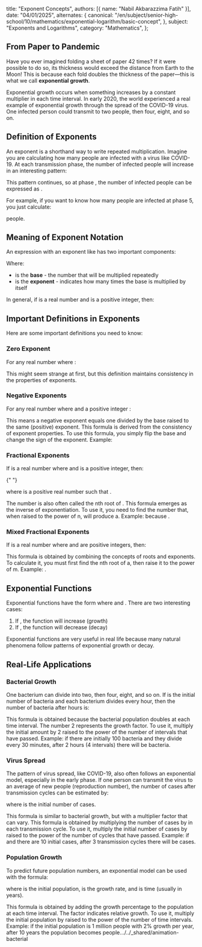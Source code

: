 
  title: "Exponent Concepts",
  authors: [{ name: "Nabil Akbarazzima Fatih" }],
  date: "04/01/2025",
  alternates: {
    canonical:
      "/en/subject/senior-high-school/10/mathematics/exponential-logarithm/basic-concept",
  },
  subject: "Exponents and Logarithms",
  category: "Mathematics",
};

## From Paper to Pandemic

Have you ever imagined folding a sheet of paper 42 times? If it were possible to do so,
its thickness would exceed the distance from Earth to the Moon! This is because each fold doubles
the thickness of the paper—this is what we call **exponential growth**.

Exponential growth occurs when something increases by a constant multiplier in each
time interval. In early 2020, the world experienced a real example of exponential growth through the
spread of the COVID-19 virus. One infected person could transmit to two people, then four, eight, and so on.

## Definition of Exponents

An exponent is a shorthand way to write repeated multiplication. Imagine you are calculating how many
people are infected with a virus like COVID-19. At each transmission phase, the number of infected people
will increase in an interesting pattern:

<BlockMath math="1 = 2^0 \quad 2 = 2^1 \quad 4 = 2 \times 2 = 2^2 \quad 8 = 2 \times 2 \times 2 = 2^3 \quad 16 = 2 \times 2 \times 2 \times 2 = 2^4" />

This pattern continues, so at phase <InlineMath math="n" />, the number of infected people can be expressed
as <InlineMath math="m(n) = 2^n" />.

For example, if you want to know how many people are infected at phase 5, you just calculate:

<InlineMath math="m(5) = 2^5 = 32" /> people.

## Meaning of Exponent Notation

An expression with an exponent like <InlineMath math="a^n" /> has two important components:

<BlockMath math="a^n" />

Where:

- <InlineMath math="a" /> is the **base** - the number that will be multiplied repeatedly
- <InlineMath math="n" /> is the **exponent** - indicates how many times the base
  is multiplied by itself

In general, if <InlineMath math="a" /> is a real number and <InlineMath math="n" /> is a positive integer, then:

<BlockMath math="a^n = \underbrace{a \times a \times a \times \ldots \times a}_{n \text{ factors}}" />

## Important Definitions in Exponents

Here are some important definitions you need to know:

### Zero Exponent

For any real number <InlineMath math="a" /> where <InlineMath math="a \neq 0" />:

<BlockMath math="a^0 = 1" />

This might seem strange at first, but this definition maintains consistency in the properties of exponents.

### Negative Exponents

For any real number <InlineMath math="a" /> where <InlineMath math="a \neq 0" /> and a positive integer <InlineMath math="n" />:

<BlockMath math="a^{-n} = \left(\frac{1}{a}\right)^n = \frac{1}{a^n}" />

This means a negative exponent equals one divided by the base raised to the same (positive) exponent. This formula is derived from the consistency of exponent properties. To use this formula, you simply flip the base and change the sign of the exponent. Example: <InlineMath math="3^{-2} = \frac{1}{3^2} = \frac{1}{9} = 0.111..." />

### Fractional Exponents

If <InlineMath math="a" /> is a real number where <InlineMath math="a \neq 0" /> and <InlineMath math="n" /> is a positive integer, then:

<BlockMath math="a^{\frac{1}{n}} = p" />{" "}

where <InlineMath math="p" /> is a positive real number such that <InlineMath math="p^n = a" />.

The number <InlineMath math="a^{\frac{1}{n}}" /> is also often called the nth root of <InlineMath math="a" />. This formula emerges as the inverse of exponentiation. To use it, you need to find the number that, when raised to the power of n, will produce a. Example: <InlineMath math="16^{\frac{1}{4}} = 2" /> because <InlineMath math="2^4 = 16" />.

### Mixed Fractional Exponents

If <InlineMath math="a" /> is a real number where <InlineMath math="a \neq 0" /> and <InlineMath math="m,n" /> are positive integers, then:

<BlockMath math="a^{\frac{m}{n}} = \left(a^{\frac{1}{n}}\right)^m" />

This formula is obtained by combining the concepts of roots and exponents. To calculate it, you must first find the nth root of a, then raise it to the power of m. Example: <InlineMath math="8^{\frac{2}{3}} = (8^{\frac{1}{3}})^2 = 2^2 = 4" />.

## Exponential Functions

Exponential functions have the form <InlineMath math="f(x) = a^x" /> where <InlineMath math="a > 0" /> and <InlineMath math="a \neq 1" />. There are two interesting cases:

1. If <InlineMath math="a > 1" />, the function will increase (growth)
2. If <InlineMath math="0 < a < 1" />, the function will decrease (decay)

Exponential functions are very useful in real life because many natural phenomena follow patterns of exponential growth or decay.

## Real-Life Applications

### Bacterial Growth

One bacterium can divide into two, then four, eight, and so on. If <InlineMath math="B_0" /> is the initial number of bacteria and each bacterium divides every hour, then the number of bacteria after <InlineMath math="t" /> hours is:

<BlockMath math="B(t) = B_0 \times 2^t" />

This formula is obtained because the bacterial population doubles at each time interval. The number 2 represents the growth factor.
To use it, multiply the initial amount by 2 raised to the power of the number of intervals that have passed. Example: if there are
initially 100 bacteria and they divide every 30 minutes, after 2 hours (4 intervals) there
will be <InlineMath math="100 \times 2^4 = 100 \times 16 = 1,600" /> bacteria.

<BacterialGrowthAnimation />

### Virus Spread

The pattern of virus spread, like COVID-19, also often follows an exponential model, especially in the early phase. If one person can transmit the virus to an average of <InlineMath math="R" /> new people (reproduction number), the number of cases after <InlineMath math="n" /> transmission cycles can be estimated by:

<BlockMath math="C(n) = C_0 \times R^n" />

where <InlineMath math="C_0" /> is the initial number of cases.

This formula is similar to bacterial growth, but with a multiplier factor <InlineMath math="R" /> that can vary. This formula is obtained by multiplying the number of cases by <InlineMath math="R" /> in each transmission cycle. To use it, multiply the initial number of cases by <InlineMath math="R" /> raised to the power of the number of cycles that have passed. Example: if <InlineMath math="R = 2.5" /> and there are 10 initial cases, after 3 transmission cycles there will be <InlineMath math="10 \times 2.5^3 = 10 \times 15.625 = 156.25 \approx 156" /> cases.

### Population Growth

To predict future population numbers, an exponential model can be used with the formula:

<BlockMath math="P(t) = P_0 \times (1 + r)^t" />

where <InlineMath math="P_0" /> is the initial population, <InlineMath math="r" /> is the growth rate, and <InlineMath math="t" /> is time (usually in years).

This formula is obtained by adding the growth percentage <InlineMath math="r" /> to the population at each time interval. The factor <InlineMath math="(1+r)" /> indicates relative growth. To use it, multiply the initial population by <InlineMath math="(1+r)" /> raised to the power of the number of time intervals. Example: if the initial population is 1 million people with 2% growth per year, after 10 years the population becomes <InlineMath math="1,000,000 \times (1 + 0.02)^{10} = 1,000,000 \times 1.22 = 1,220,000" /> people.../../\_shared/animation-bacterial
